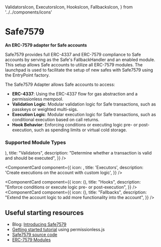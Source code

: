   ValidatorsIcon,
  ExecutorsIcon,
  HooksIcon,
  FallbacksIcon,
} from '../../components/icons'

# Safe7579

**An ERC-7579 adapter for Safe accounts**

Safe7579 provides full ERC-4337 and ERC-7579 compliance to Safe accounts by serving as the Safe's FallbackHandler and an enabled module. This setup allows Safe accounts to utilize all ERC-7579 modules. The launchpad is used to facilitate the setup of new safes with Safe7579 using the EntryPoint factory.

The Safe7579 Adapter allows Safe accounts to access:

- **ERC-4337**: Using the ERC-4337 flow for gas abstraction and a permissionless mempool.
- **Validation Logic**: Modular validation logic for Safe transactions, such as passkeys or weighted multi-sigs.
- **Execution Logic**: Modular execution logic for Safe transactions, such as conditional execution based on call returns.
- **Hook Behavior**: Enforcing conditions or executing logic pre- or post-execution, such as spending limits or virtual cold storage.

### Supported Module Types

<Cards className="gap-x-[15px]">
<ComponentCard
  component={{
    icon: (<ValidatorsIcon width={48} height={48}/>),
    title: "Validators",
    description:
      "Determine whether a transaction is valid and should be executed",
  }}
/>

<ComponentCard
  component={{
    icon: <ExecutorsIcon width={48} height={48} />,
    title: 'Executors',
    description: 'Create executions on the account with custom logic',
  }}
/>

<ComponentCard
  component={{
    icon: (<HooksIcon width={48} height={48}/>),
    title: "Hooks",
    description:
      "Enforce conditions or execute logic pre- or post-execution",
  }}
/>
<ComponentCard
  component={{
    icon: (<FallbacksIcon width={48} height={48}/>),
    title: "Fallbacks",
    description:
      "Extend the account logic to add more functionality into the account",
  }}
/>
</Cards>

## Useful starting resources

- Blog: [Introducing Safe7579](https://blog.rhinestone.wtf/introducing-safe7579-cf390b630d28)
- [Getting started tutorial](/module-sdk/tutorial-1) using permissionless.js
- [Safe7579 source code](https://github.com/rhinestonewtf/safe7579)
- [ERC-7579 Modules](https://erc7579.com/modules)
